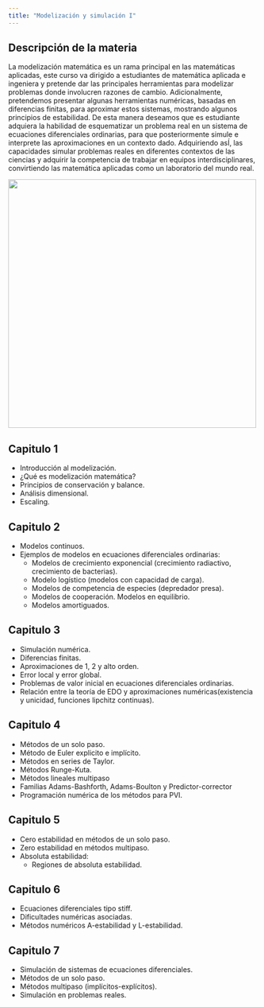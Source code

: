 ---
title: "Modelización y simulación I"
---

## Descripción de la materia
La modelización matemática es un rama principal en las matemáticas aplicadas, este curso va dirigido a estudiantes de matemática aplicada e ingeniera y pretende dar las principales herramientas para modelizar problemas donde involucren razones de cambio. Adicionalmente, pretendemos presentar algunas herramientas numéricas, basadas en diferencias finitas, para aproximar estos sistemas, mostrando algunos principios de estabilidad. De esta manera deseamos que es estudiante adquiera la habilidad de esquematizar un problema real en un sistema de ecuaciones diferenciales ordinarias, para que posteriormente simule e interprete las aproximaciones en un contexto dado. Adquiriendo asÍ, las capacidades simular problemas reales en diferentes contextos de las ciencias y adquirir la competencia de trabajar en equipos interdisciplinares, convirtiendo las matemática aplicadas como un laboratorio del mundo real.

![](images/modSimI){width="500"}
<Agregar otra imagen>

## Capitulo 1 
-   Introducción al modelización.
-   ¿Qué es modelización matemática? 
-   Principios de conservación y balance.
-   Análisis dimensional. 
-   Escaling.

## Capitulo 2 
-   Modelos continuos.
-   Ejemplos de modelos en ecuaciones diferenciales ordinarias:
    -   Modelos de crecimiento exponencial (crecimiento radiactivo, crecimiento de bacterias).
    -   Modelo logístico (modelos con capacidad de carga). 
    -   Modelos de competencia de especies (depredador presa).
    -   Modelos de cooperación. Modelos en equilibrio.
    -   Modelos amortiguados.

## Capitulo 3 
-   Simulación numérica.
-   Diferencias finitas.
-   Aproximaciones de 1, 2 y alto orden. 
-   Error local y error global.
-   Problemas de valor inicial en ecuaciones diferenciales ordinarias.
-   Relación entre la teoría de EDO y aproximaciones numéricas(existencia y unicidad, funciones lipchitz continuas).

## Capitulo 4 
-   Métodos de un solo paso.
-   Método de Euler explicito e implícito. 
-   Métodos en series de Taylor.
-   Métodos Runge-Kuta. 
-   Métodos lineales multipaso
-   Familias Adams-Bashforth, Adams-Boulton y Predictor-corrector
-   Programación numérica de los métodos para PVI. 

## Capitulo 5 
-   Cero estabilidad en métodos de un solo paso. 
-   Zero estabilidad en métodos multipaso. 
-   Absoluta estabilidad:
    -   Regiones de absoluta estabilidad. 

## Capitulo 6 
-   Ecuaciones diferenciales tipo stiff. 
-   Dificultades numéricas asociadas. 
-   Métodos numéricos A-estabilidad y L-estabilidad. 

## Capitulo 7 
-   Simulación de sistemas de ecuaciones diferenciales. 
-   Métodos de un solo paso.
-   Métodos multipaso (implícitos-explícitos). 
-   Simulación en problemas reales.
